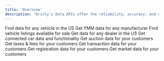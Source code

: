 ```yaml
---
title: 'Overview'
description: "Drivly's Data APIs offer the reliability, accuracy, and depth you need to drive your projects forward encompassing every aspect of the automotive ecosystem."
---
```


<CardGroup cols={2}>
  <Card title='Vehicle' icon='car' href='/data/vehicle/overview'>
    Find data for any vehicle in the US
  </Card>
  <Card title='Manufacturer' icon='industry-windows' href='/data/manufacturer/overview'>
    Get YMM data for any manufacturer
  </Card>
  <Card title='Listings' icon='car' href='/data/listings/overview'>
    Find vehicle listings available for sale
  </Card>
  <Card title='Dealer' icon='building-memo' href='/data/dealer/overview'>
    Get data for any dealer in the US
  </Card>
  <Card title='IoT' icon='car' href='/data/iot/overview'>
    Get connected car data and functionality
  </Card>
  <Card title='Auction' icon='sack-dollar' href='/data/auction/overview'>
    Get auction data for your customers
  </Card>
  <Card title='Tax & Fee' icon='magnifying-glass-dollar' href='/data/tax-and-fee/overview'>
    Get taxes & fees for your customers
  </Card>
  <Card title='Transaction' icon='receipt' href='/data/transaction/overview'>
    Get transaction data for your customers
  </Card>
  <Card title='Registration' icon='building-columns' href='/data/registration/overview'>
    Get registration data for your customers
  </Card>
  <Card title='Market' icon='chart-line' href='/data/market/overview'>
    Get market data for your customers
  </Card>
</CardGroup>
